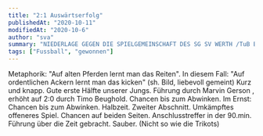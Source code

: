 ```yaml
---
title: "2:1 Auswärtserfolg"
publishedAt: "2020-10-11"
modifiedAt: "2020-10-6"
author: "sva"
summary: "NIEDERLAGE GEGEN DIE SPIELGEMEINSCHAFT DES SG SV WERTH /TuB BOCHOLT II"
tags: ["Fussball", "gewonnen"]
---
```


Metaphorik: "Auf alten Pferden lernt man das Reiten". In diesem Fall: "Auf ordentlichen Ackern lernt man das kicken" (sh. Bild, liebevoll gemeint) Kurz und knapp. Gute erste Hälfte unserer Jungs. Führung durch Marvin Gerson , erhöht auf 2:0 durch Timo Beughold. Chancen bis zum Abwinken. Im Ernst: Chancen bis zum Abwinken. Halbzeit. Zweiter Abschnitt. Umkämpftes offeneres Spiel. Chancen auf beiden Seiten. Anschlusstreffer in der 90.min. Führung über die Zeit gebracht. Sauber. (Nicht so wie die Trikots)
